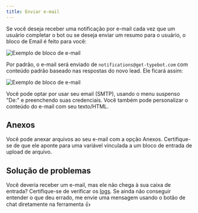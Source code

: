 ```yaml
---
title: Enviar e-mail
---
```


Se você deseja receber uma notificação por e-mail cada vez que um usuário completar o bot ou se deseja enviar um resumo para o usuário, o bloco de Email é feito para você:

<Frame style={{ maxWidth: '400px' }}>
  <img src="/images/blocks/integrations/email.png" alt="Exemplo de bloco de e-mail" />
</Frame>

Por padrão, o e-mail será enviado de `notifications@get-typebot.com` com conteúdo padrão baseado nas respostas do novo lead. Ele ficará assim:

<Frame>
  <img
    src="/images/blocks/integrations/default-email.png"
    alt="Exemplo de bloco de e-mail"
  />
</Frame>

Você pode optar por usar seu email (SMTP), usando o menu suspenso "De:" e preenchendo suas credenciais.
Você também pode personalizar o conteúdo do e-mail com seu texto/HTML.

## Anexos

Você pode anexar arquivos ao seu e-mail com a opção Anexos. Certifique-se de que ele aponte para uma variável vinculada a um bloco de entrada de upload de arquivo.

## Solução de problemas

Você deveria receber um e-mail, mas ele não chega à sua caixa de entrada? Certifique-se de verificar os [logs](/results/overview#logs). Se ainda não conseguir entender o que deu errado, me envie uma mensagem usando o botão de chat diretamente na ferramenta 👍
